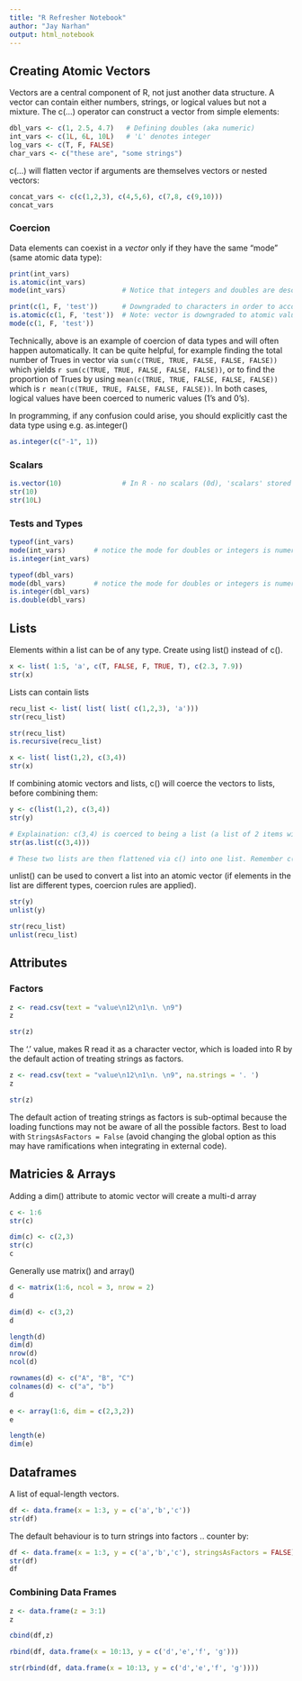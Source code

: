 ```yaml
---
title: "R Refresher Notebook"
author: "Jay Narhan"
output: html_notebook
---
```


## Creating Atomic Vectors
Vectors are a central component of R, not just another data structure. A vector can contain either numbers, strings, or logical values but not a mixture.
The c(...) operator can construct a vector from simple elements:

```r
dbl_vars <- c(1, 2.5, 4.7)   # Defining doubles (aka numeric)
int_vars <- c(1L, 6L, 10L)   # 'L' denotes integer
log_vars <- c(T, F, FALSE)
char_vars <- c("these are", "some strings")
```

c(...) will flatten vector if arguments are themselves vectors or nested vectors:

```r
concat_vars <- c(c(1,2,3), c(4,5,6), c(7,8, c(9,10)))
concat_vars
```

### Coercion

Data elements can coexist in a *vector* only if they have the same "mode" (same atomic data type):
```r
print(int_vars)
is.atomic(int_vars)
mode(int_vars)              # Notice that integers and doubles are described as "numeric""

print(c(1, F, 'test'))      # Downgraded to characters in order to accomdate all constituent elements
is.atomic(c(1, F, 'test'))  # Note: vector is downgraded to atomic values, in this case character data
mode(c(1, F, 'test'))
```

Technically, above is an example of coercion of data types and will often happen automatically. It can be quite helpful, for example finding the total number of Trues in vector via ```sum(c(TRUE, TRUE, FALSE, FALSE, FALSE))``` which yields `r sum(c(TRUE, TRUE, FALSE, FALSE, FALSE))`, or to find the proportion of Trues by using ```mean(c(TRUE, TRUE, FALSE, FALSE, FALSE))``` which is `r mean(c(TRUE, TRUE, FALSE, FALSE, FALSE))`. In both cases, logical values have been coerced to numeric values (1's and 0's).

In programming, if any confusion could arise, you should explicitly cast the data type using e.g. as.integer()

```r
as.integer(c("-1", 1))
```

### Scalars
```r
is.vector(10)               # In R - no scalars (0d), 'scalars' stored as 1d elements i.e. atomic vector
str(10)
str(10L)
```

### Tests and Types

```r
typeof(int_vars)
mode(int_vars)       # notice the mode for doubles or integers is numeric
is.integer(int_vars)

typeof(dbl_vars)
mode(dbl_vars)       # notice the mode for doubles or integers is numeric
is.integer(dbl_vars)
is.double(dbl_vars)
```
## Lists

Elements within a list can be of any type. Create using list() instead of c().

```r
x <- list( 1:5, 'a', c(T, FALSE, F, TRUE, T), c(2.3, 7.9))
str(x)
```

Lists can contain lists
```r
recu_list <- list( list( list( c(1,2,3), 'a')))
str(recu_list)

str(recu_list)
is.recursive(recu_list)
```

```r
x <- list( list(1,2), c(3,4))
str(x)
```

If combining atomic vectors and lists, c() will coerce the vectors to lists, before combining them:
```r
y <- c(list(1,2), c(3,4))
str(y)

# Explaination: c(3,4) is coerced to being a list (a list of 2 items with numeric values (scalars) 3 and 4 for each list entry)
str(as.list(c(3,4)))

# These two lists are then flattened via c() into one list. Remember c() flattens stuff.
```

unlist() can be used to convert a list into an atomic vector (if elements in the list are different types, coercion rules are applied).

```r
str(y)
unlist(y)

str(recu_list)
unlist(recu_list)
```

## Attributes

### Factors
```r
z <- read.csv(text = "value\n12\n1\n. \n9")
z
```

```r
str(z)
```

The '. ' value, makes R read it as a character vector, which is loaded into R by the default action of treating strings as factors.

```r
z <- read.csv(text = "value\n12\n1\n. \n9", na.strings = '. ')
z
```

```r
str(z)
```

The default action of treating strings as factors is sub-optimal because the loading functions may not be aware of all the possible factors. Best to load with `StringsAsFactors = False` (avoid changing the global option as this may have ramifications when integrating in external code).

## Matricies & Arrays

Adding a dim() attribute to atomic vector will create a multi-d array

```r
c <- 1:6
str(c)

dim(c) <- c(2,3)
str(c)
c
```

Generally use matrix() and array()

```r
d <- matrix(1:6, ncol = 3, nrow = 2)
d

dim(d) <- c(3,2)
d
```

```r
length(d)
dim(d)
nrow(d)
ncol(d)
```

```r
rownames(d) <- c("A", "B", "C")
colnames(d) <- c("a", "b")
d
```

```r
e <- array(1:6, dim = c(2,3,2))
e
```

```r
length(e)
dim(e)
```


## Dataframes

A list of equal-length vectors.

```r
df <- data.frame(x = 1:3, y = c('a','b','c'))
str(df)
```

The default behaviour is to turn strings into factors .. counter by:

```r
df <- data.frame(x = 1:3, y = c('a','b','c'), stringsAsFactors = FALSE)
str(df)
df
```

### Combining Data Frames

```r
z <- data.frame(z = 3:1)
z
```


```r
cbind(df,z)
```


```r
rbind(df, data.frame(x = 10:13, y = c('d','e','f', 'g')))

str(rbind(df, data.frame(x = 10:13, y = c('d','e','f', 'g'))))
```